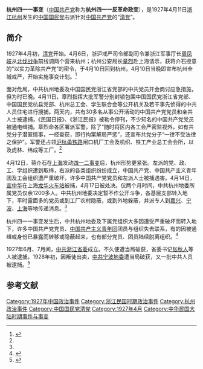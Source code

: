 '''杭州四一一事变'''（[[中国共产党|中国共产党]]称为'''杭州四一一反革命政变'''），是1927年4月11日[[浙江|浙江]][[杭州|杭州]]发生的[[中国国民党|中国国民党]]右派针对[[中国共产党|中国共产党]]的“[[中国国民党清党|清党]]”。

==简介==
1927年4月初，[[中国国民党清党|清党]]开始。4月6日，浙沪戒严司令部副司令兼浙江军事厅长[[周凤岐|周凤岐]]从[[北伐战争|北伐战争]]前线调两个营来杭州；杭州公安局长[[章烈|章烈]]赴上海请示，获蒋介石授意的“以实力革除共产党”的密令，于4月10日回到杭州，4月10日当晚即宣布杭州全城戒严，开始实施事变计划。<ref name=disanjie>{{cite web|url=http://www.hangzhou.gov.cn/dsyjs/dswx/zghzds/T292400.shtml|archive-url=https://archive.today/20150505200000/http://www.hangzhou.gov.cn/dsyjs/dswx/zghzds/T292400.shtml|archive-date=2015-05-05|dead-url=yes|title=中共杭州党史（一卷）第四章大革命在杭州由胜利转向失败 第三节大革命在杭州的失败|website=中国杭州市政府|access-date=2015-05-05}}</ref>

面对危局，中共杭州地委及中国国民党浙江省党部的中共党员开会商讨应急措施，但为时已晚。4月11日，章烈指挥大批军警分别封锁包围中国国民党浙江省党部、中国国民党杭县党部、杭州总工会、学生联合会等公开机关及若干事先侦得的中共人员住宅进行搜捕。两天内，共有30多名从事公开活动的中国共产党党员和亲共人士被逮捕，《民国日报》、《浙江民报》被勒令停刊，不少知名的中国共产党党员被通电缉捕。章烈命各区署派军警，除了“随时将区内各工会严密监视外，如有共党分子潜匿情事，一经查获，即行拘案解局严惩”，还宣布共党分子“一律不受法律之保护”。军警还占领[[沪杭甬铁路|沪杭甬铁路]]闸口机厂工会及机织、铁工产业总工会会所，以及虎林、纬成等工厂。<ref name=disanjie/>

4月12日，蒋介石在[[上海|上海]]发动[[四一二事变|四一二事变]]后，杭州形势更紧张。左派的党、政、工、学组织遭到取缔，右派的各类组织纷纷成立，中国共产党、中国共产主义青年团及工会组织遭严重破坏，许多中国共产党党员和左派人士被捕遇害。4月14日，[[宣中华|宣中华]]在上海[[龙华站_(上海市)|龙华火车站]]被捕，4月17日被处决。仅两个月时间，中共杭州地委所属党员仅余1200多人。中共杭州地委决定暂不作公开斗争，各基层支部转入地下，平时露面多的党员或到工厂农村隐蔽，或到外地躲蔽，并派专人到[[嘉兴|嘉兴]]、[[宁波|宁波]]、[[上海|上海]]等地传递消息。<ref name=disanjie/>

杭州四一一事变发生后，中共杭州地委及下属党组织大多因遭受严重破坏而转入地下，许多中国共产党党员、[[中国共产主义青年团|中国共产主义青年团]]团员与组织失去联系，有的因被通缉或身份已暴露而转移或隐蔽起来，也有部分党员、团员陆续脱离组织。<ref>{{cite web|url=http://www.hangzhou.gov.cn/dsyjs/dswx/zghzds/T292433.shtml|archive-url=https://archive.today/20150505195959/http://www.hangzhou.gov.cn/dsyjs/dswx/zghzds/T292433.shtml|archive-date=2015-05-05|dead-url=yes|title=中共杭州党史（一卷）第三编土地革命战争时期(1927.4——1937.7) 第五章武装反抗国民党反动统治的斗争，第一节在白色恐怖下坚持斗争|website=中国杭州市政府|access-date=2015-05-05}}</ref>

1927年6月、7月间，[[中共浙江省委|中共浙江省委]]成立。不久便遭当局破获，省委书记[[张秋人|张秋人]]等人被逮捕。1928年初，因叛徒出卖，[[中共宁波地委|中共宁波地委]]遭当局破获，又一批中共人员被逮捕。<ref>{{Cite web |url=http://economy.caixin.com/2011-11-16/100326874.html |title=徐雪寒同志在杭州国民党狱中的斗争和学习生涯，财新网，2011-11-16 |access-date=2015-05-05 |archive-date=2016-03-04 |archive-url=https://web.archive.org/web/20160304083154/http://economy.caixin.com/2011-11-16/100326874.html |dead-url=no }}</ref>

==参考文献==
{{reflist}}

[[Category:1927年中国政治事件|Category:1927年中国政治事件]]
[[Category:浙江民国时期政治事件|Category:浙江民国时期政治事件]]
[[Category:杭州政治事件|Category:杭州政治事件]]
[[Category:中国国民党清党|Category:中国国民党清党]]
[[Category:1927年4月|Category:1927年4月]]
[[Category:中华民国大陆时期事件与事变|Category:中华民国大陆时期事件与事变]]